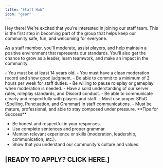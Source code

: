 ```yaml
---
title: "Staff Hub"
icon: "gear"
---
```


Hey there! We're excited that you're interested in joining our staff team. This is the first step in becoming part of the group that helps keep our community safe, fun, and welcoming for everyone.

As a staff member, you'll moderate, assist players, and help maintain a positive environment that represents our standards. You'll also get the chance to grow as a leader, learn teamwork, and make an impact in the community.

<Card title="Requirements" icon="clipboard-check">
  - You must be at least 14 years old.
  - You must have a clean moderation record and show good judgment.
  - Be able to commit to a minimum of 2 hours per week for staff duties.
  - Be willing to pause roleplay or gameplay when moderation is needed.
  - Have a solid understanding of our server rules, roleplay standards, and Discord conduct.
  - Be able to communicate clearly and respectfully with players and staff.
  - Must use proper SPaG (Spelling, Punctuation, and Grammar) in staff communications.
  - Must be mature, professional, and able to stay composed under pressure.
</Card>

<Tip>
  **Tips for Success**

  - Be honest and respectful in your responses.
  - Use complete sentences and proper grammar.
  - Mention relevant experience or skills (moderation, leadership, communication, etc.).
  - Show that you understand our community's culture and values.
</Tip>


<h2><span class="glow-text">[READY TO APPLY? CLICK HERE.]</span></h2>
 